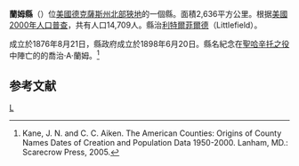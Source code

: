 {{noteTA
|T=zh-hans:兰姆县 (得克萨斯州);zh-hk:蘭姆縣 (德克薩斯州);zh-tw:蘭姆郡 (德克薩斯州);
}}
<!--[[File:Map_of_Texas_highlighting_Lamb_County.svg|right]]-->
{{Infobox U.S. County|
 county  = 蘭姆縣|
 state = 德克薩斯州 |
 en county  = Lamb County|
 en state = Texas |
 seal = |
 map = Map of Texas highlighting Lamb County.svg|
 map size = 250|
 founded = 1876|
 seat = [[Littlefield,_Texas|Littlefield]] | 
 area = 2,636 [[square_kilometre|km²]] (1,018 [[square_mile|mi²]]) |
 area land = 2,632 km² (1,016 mi²) |
 area water = 4 km² (2 mi²) |
 area percentage = 0.15% |
 census yr = 2000|
 pop = 14,709|
 density = 6|
 web = |
|}}
'''蘭姆縣'''（{{lang-en|Lamb County}}）位[[美國|美國]][[德克薩斯州|德克薩斯州]][[北部狹地|北部狹地]]的一個縣。面積2,636平方公里。根据[[美國2000年人口普查|美國2000年人口普查]]，共有人口14,709人。縣治[[利特爾菲爾德_(德克薩斯州)|利特爾菲爾德]]（Littlefield）。

成立於1876年8月21日，縣政府成立於1898年6月20日。縣名紀念在[[聖哈辛托之役|聖哈辛托之役]]中陣亡的的喬治·A·蘭姆。<ref>Kane, J. N. and C. C. Aiken. The American Counties: Origins of County Names Dates of Creation and Population Data 1950-2000. Lanham, MD.: Scarecrow Press, 2005.</ref>

== 参考文献 ==
<div class="references-small">
<references />
</div>

[[Category:得克萨斯州行政区划|L]]
{{texas-stub}}
{{Texas}}